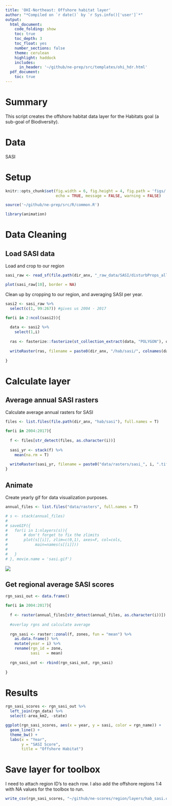 ```yaml
---
title: 'OHI-Northeast: Offshore habitat layer'
author: "*Compiled on `r date()` by `r Sys.info()['user']`*"
output: 
  html_document:
    code_folding: show
    toc: true
    toc_depth: 3
    toc_float: yes
    number_sections: false
    theme: cerulean
    highlight: haddock
    includes: 
      in_header: '~/github/ne-prep/src/templates/ohi_hdr.html'
  pdf_document:
    toc: true
---
```


# Summary
This script creates the offshore habitat data layer for the Habitats goal (a sub-goal of Biodiversity). 

# Data

SASI

# Setup

```r
knitr::opts_chunk$set(fig.width = 6, fig.height = 4, fig.path = 'figs/',
                      echo = TRUE, message = FALSE, warning = FALSE)

source('~/github/ne-prep/src/R/common.R')

library(animation)
```

# Data Cleaning

## Load SASI data

Load and crop to our region

```r
sasi_raw <- read_sf(file.path(dir_anx, "_raw_data/SASI/disturbProps_allGear_20181018/disturbProps_allGear_20181018.shp")) 

plot(sasi_raw[10], border = NA)
```

Clean up by cropping to our region, and averaging SASI per year.
```r
sasi2 <- sasi_raw %>%
  select(c(1, 99:267)) #gives us 2004 - 2017

for(i in 2:ncol(sasi2)){
  
  data <- sasi2 %>%
    select(1,i)
  
  ras <- fasterize::fasterize(st_collection_extract(data, "POLYGON"), ocean_ne, field = colnames(data)[2])
  
  writeRaster(ras, filename = paste0(dir_anx, "/hab/sasi/", colnames(data)[2], ".tif"), overwrite = T)
  
}
```

# Calculate layer

## Average annual SASI rasters

Calculate average annual rasters for SASI

```r
files <- list.files(file.path(dir_anx, "hab/sasi"), full.names = T)

for(i in 2004:2017){
  
  f <- files[str_detect(files, as.character(i))]
  
  sasi_yr <- stack(f) %>%
    mean(na.rm = T)
  
  writeRaster(sasi_yr, filename = paste0("data/rasters/sasi_", i, ".tif"), overwrite = T)
}
```

## Animate

Create yearly gif for data visualization purposes.

```r
annual_files <- list.files("data/rasters", full.names = T)

# s <- stack(annual_files)
# 
# saveGIF({
#   for(i in 1:nlayers(s)){
#       # don't forget to fix the zlimits
#       plot(s[[i]], zlim=c(0,1), axes=F, col=cols,
#            main=names(s[[i]]))
#       
#   }
# }, movie.name = 'sasi.gif')
```

![](sasi.gif)

## Get regional average SASI scores

```r

rgn_sasi_out <- data.frame()

for(i in 2004:2017){
  
  f <- raster(annual_files[str_detect(annual_files, as.character(i))])
  
  #overlay rgns and calculate average
  
  rgn_sasi <- raster::zonal(f, zones, fun = "mean") %>%
    as.data.frame() %>%
    mutate(year = i) %>%
    rename(rgn_id = zone,
           sasi   = mean)
  
  rgn_sasi_out <- rbind(rgn_sasi_out, rgn_sasi)
  
}
```

# Results

```r

rgn_sasi_scores <- rgn_sasi_out %>%
  left_join(rgn_data) %>%
  select(-area_km2, -state)

ggplot(rgn_sasi_scores, aes(x = year, y = sasi, color = rgn_name)) +
  geom_line() +
  theme_bw() +
  labs(x = "Year",
       y = "SASI Score",
       title = "Offshore Habitat")

```


# Save layer for toolbox

I need to attach region ID's to each row. I also add the offshore regions 1:4 with NA values for the toolbox to run. 

```r

write_csv(rgn_sasi_scores, "~/github/ne-scores/region/layers/hab_sasi.csv")
```




